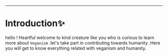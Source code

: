 
___

# Introduction✨
 
hello ! Heartful welcome to kind creature like you who is curious to learn more about `Veganism` .let's take part in contributing towards humanity .Here you will get to know everything related with veganism and humanity. 
 
 

 









